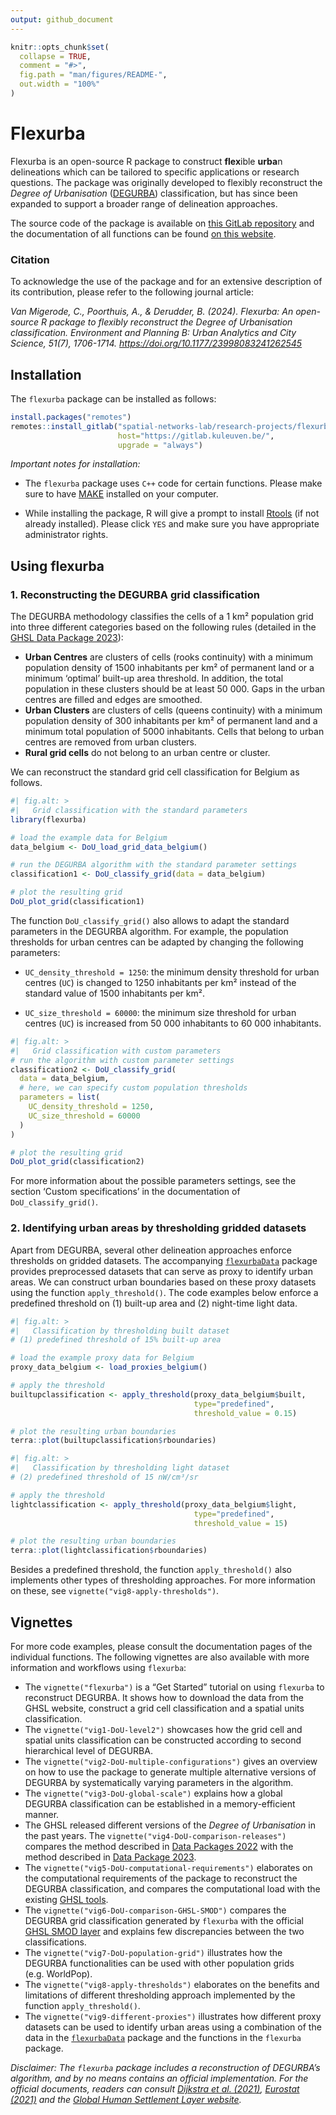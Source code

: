```yaml
---
output: github_document
---
```


<!-- README.md is generated from README.Rmd. Please edit that file -->

```r
knitr::opts_chunk$set(
  collapse = TRUE,
  comment = "#>",
  fig.path = "man/figures/README-",
  out.width = "100%"
)
```

# Flexurba

Flexurba is an open-source R package to construct **flex**ible **urba**n delineations which can be tailored to specific applications or research questions. The package was originally developed to flexibly reconstruct the *Degree of Urbanisation* ([DEGURBA](https://human-settlement.emergency.copernicus.eu/degurba.php)) classification, but has since been expanded to support a broader range of delineation approaches.

The source code of the package is available on [this GitLab repository](https://gitlab.kuleuven.be/spatial-networks-lab/research-projects/flexurba) and the documentation of all functions can be found [on this website](https://flexurba-spatial-networks-lab-research-projects--e74426d1c66ecc.pages.gitlab.kuleuven.be/).

### Citation

To acknowledge the use of the package and for an extensive description of its contribution, please refer to the following journal article:

*Van Migerode, C., Poorthuis, A., & Derudder, B. (2024). Flexurba: An open-source R package to flexibly reconstruct the Degree of Urbanisation classification. Environment and Planning B: Urban Analytics and City Science, 51(7), 1706-1714. <https://doi.org/10.1177/23998083241262545>*

## Installation

The `flexurba` package can be installed as follows:

```r
install.packages("remotes")
remotes::install_gitlab("spatial-networks-lab/research-projects/flexurba",
                        host="https://gitlab.kuleuven.be/", 
                        upgrade = "always")
```

*Important notes for installation:*

-   The `flexurba` package uses `C++` code for certain functions. Please make sure to have [MAKE](https://gnuwin32.sourceforge.net/packages/make.htm) installed on your computer.

-   While installing the package, R will give a prompt to install [Rtools](https://cran.r-project.org/bin/windows/Rtools/) (if not already installed). Please click `YES` and make sure you have appropriate administrator rights.

## Using flexurba

### 1. Reconstructing the DEGURBA grid classification

The DEGURBA methodology classifies the cells of a 1 km² population grid into three different categories based on the following rules (detailed in the [GHSL Data Package 2023](https://ghsl.jrc.ec.europa.eu/documents/GHSL_Data_Package_2023.pdf)):

-   **Urban Centres** are clusters of cells (rooks continuity) with a minimum population density of 1500 inhabitants per km² of permanent land or a minimum 'optimal' built-up area threshold. In addition, the total population in these clusters should be at least 50 000. Gaps in the urban centres are filled and edges are smoothed.
-   **Urban Clusters** are clusters of cells (queens continuity) with a minimum population density of 300 inhabitants per km² of permanent land and a minimum total population of 5000 inhabitants. Cells that belong to urban centres are removed from urban clusters.
-   **Rural grid cells** do not belong to an urban centre or cluster.

We can reconstruct the standard grid cell classification for Belgium as follows.

```r
#| fig.alt: >
#|   Grid classification with the standard parameters
library(flexurba)

# load the example data for Belgium
data_belgium <- DoU_load_grid_data_belgium()

# run the DEGURBA algorithm with the standard parameter settings
classification1 <- DoU_classify_grid(data = data_belgium)

# plot the resulting grid
DoU_plot_grid(classification1)
```

The function `DoU_classify_grid()` also allows to adapt the standard parameters in the DEGURBA algorithm. For example, the population thresholds for urban centres can be adapted by changing the following parameters:

-   `UC_density_threshold = 1250`: the minimum density threshold for urban centres (`UC`) is changed to 1250 inhabitants per km² instead of the standard value of 1500 inhabitants per km².

-   `UC_size_threshold = 60000`: the minimum size threshold for urban centres (`UC`) is increased from 50 000 inhabitants to 60 000 inhabitants.

```r
#| fig.alt: >
#|   Grid classification with custom parameters
# run the algorithm with custom parameter settings
classification2 <- DoU_classify_grid(
  data = data_belgium,
  # here, we can specify custom population thresholds
  parameters = list(
    UC_density_threshold = 1250,
    UC_size_threshold = 60000
  )
)

# plot the resulting grid
DoU_plot_grid(classification2)
```

For more information about the possible parameters settings, see the section 'Custom specifications' in the documentation of `DoU_classify_grid()`.

### 2. Identifying urban areas by thresholding gridded datasets

Apart from DEGURBA, several other delineation approaches enforce thresholds on gridded datasets. The accompanying [`flexurbaData`](https://flexurbadata-ac82f4.pages.gitlab.kuleuven.be/index.html) package provides preprocessed datasets that can serve as proxy to identify urban areas. We can construct urban boundaries based on these proxy datasets using the function `apply_threshold()`. The code examples below enforce a predefined threshold on (1) built-up area and (2) night-time light data.

```r
#| fig.alt: >
#|   Classification by thresholding built dataset
# (1) predefined threshold of 15% built-up area

# load the example proxy data for Belgium
proxy_data_belgium <- load_proxies_belgium()

# apply the threshold
builtupclassification <- apply_threshold(proxy_data_belgium$built, 
                                         type="predefined",
                                         threshold_value = 0.15)

# plot the resulting urban boundaries
terra::plot(builtupclassification$rboundaries)
```

```r
#| fig.alt: >
#|   Classification by thresholding light dataset
# (2) predefined threshold of 15 nW/cm³/sr

# apply the threshold
lightclassification <- apply_threshold(proxy_data_belgium$light, 
                                         type="predefined",
                                         threshold_value = 15)

# plot the resulting urban boundaries
terra::plot(lightclassification$rboundaries)
```

Besides a predefined threshold, the function `apply_threshold()` also implements other types of thresholding approaches. For more information on these, see `vignette("vig8-apply-thresholds")`.

## Vignettes

For more code examples, please consult the documentation pages of the individual functions. The following vignettes are also available with more information and workflows using `flexurba`:

-   The `vignette("flexurba")` is a "Get Started" tutorial on using `flexurba` to reconstruct DEGURBA. It shows how to download the data from the GHSL website, construct a grid cell classification and a spatial units classification.
-   The `vignette("vig1-DoU-level2")` showcases how the grid cell and spatial units classification can be constructed according to second hierarchical level of DEGURBA.
-   The `vignette("vig2-DoU-multiple-configurations")` gives an overview on how to use the package to generate multiple alternative versions of DEGURBA by systematically varying parameters in the algorithm.
-   The `vignette("vig3-DoU-global-scale")` explains how a global DEGURBA classification can be established in a memory-efficient manner.
-   The GHSL released different versions of the *Degree of Urbanisation* in the past years. The `vignette("vig4-DoU-comparison-releases")` compares the method described in [Data Packages 2022](https://ghsl.jrc.ec.europa.eu/documents/GHSL_Data_Package_2022.pdf) with the method described in [Data Package 2023](https://ghsl.jrc.ec.europa.eu/documents/GHSL_Data_Package_2023.pdf).
-   The `vignette("vig5-DoU-computational-requirements")` elaborates on the computational requirements of the package to reconstruct the DEGURBA classification, and compares the computational load with the existing [GHSL tools](https://ghsl.jrc.ec.europa.eu/tools.php).
-   The `vignette("vig6-DoU-comparison-GHSL-SMOD")` compares the DEGURBA grid classification generated by `flexurba` with the official [GHSL SMOD layer](https://ghsl.jrc.ec.europa.eu/ghs_smod2023.php) and explains few discrepancies between the two classifications.
-   The `vignette("vig7-DoU-population-grid")` illustrates how the DEGURBA functionalities can be used with other population grids (e.g. WorldPop).
-   The `vignette("vig8-apply-thresholds")` elaborates on the benefits and limitations of different thresholding approach implemented by the function `apply_threshold()`.
-   The `vignette("vig9-different-proxies")` illustrates how different proxy datasets can be used to identify urban areas using a combination of the data in the [`flexurbaData`](https://flexurbadata-ac82f4.pages.gitlab.kuleuven.be/index.html) package and the functions in the `flexurba` package.

*Disclaimer: The `flexurba` package includes a reconstruction of DEGURBA's algorithm, and by no means contains an official implementation. For the official documents, readers can consult [Dijkstra et al. (2021)](https://www.sciencedirect.com/science/article/pii/S0094119020300838), [Eurostat (2021)](https://ec.europa.eu/eurostat/statistics-explained/index.php?title=Applying_the_degree_of_urbanisation_manual) and the [Global Human Settlement Layer website](https://ghsl.jrc.ec.europa.eu/degurba.php).*
